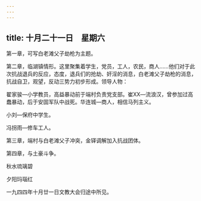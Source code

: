 ```yaml
---
---
---
```

title: 十月二十一日　星期六
---




第一章，可写白老滩父子劫枪为主题。

第二章，临湖镇情形。这里聚集着学生，党员，工人，农民，商人……他们对于此次抗战退兵的反应，态度，退兵们的抢劫、奸淫的消息，白老滩父子劫枪的消息，抗战自卫，观望，反动三势力初步形成。领导人物：

翟家骏―小学教员，高益暴动前于端村负责党支部。崔XX―流浪汉，曾参加过高蠢暴动，后于安固军队中战死。华连城―商人，相信马列主义。

小刘―保府中学生。

冯拐雨―修车工人。

第三章，端村与白老滩父子冲突，金铎调解加入抗战团体。

第四章，与土豪斗争。

秋水琉璃碧

夕阳玛瑙红

一九四四年十月廿一日文教大会归途中所见。
